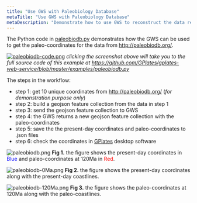 ```yaml
---
title: "Use GWS with Paleobiology Database"
metaTitle: "Use GWS with Paleobiology Database"
metaDescription: "Demonstrate how to use GWS to reconstruct the data retrieved from the Paleobiology Database."
---
```


The Python code in [paleobiodb.py](https://github.com/GPlates/gplates-web-service/blob/master/examples/paleobiodb.py) demonstrates how the GWS can be used to get the paleo-coordinates for the data from http://paleobiodb.org/.

[![paleobiodb-code.png](../images/paleobiodb-example-code.png)](https://github.com/GPlates/gplates-web-service/blob/master/examples/paleobiodb.py)
_clicking the screenshot above will take you to the full source code of this example at https://github.com/GPlates/gplates-web-service/blob/master/examples/paleobiodb.py_

The steps in the workflow:

- step 1: get 10 unique coordinates from http://paleobiodb.org/ (_for demonstration purpose only_)
- step 2: build a geojson feature collection from the data in step 1
- step 3: send the geojson feature collection to GWS 
- step 4: the GWS returns a new geojson feature collection with the paleo-coordinates
- step 5: save the the present-day coordinates and paleo-coordinates to .json files
- step 6: check the coordinates in [GPlates](https://www.gplates.org) desktop software

 
![paleobiodb.png](../images/paleobiodb.png)
**Fig 1.** the figure shows the present-day coordinates in <span style="color:blue">Blue</span> and paleo-coordinates at 120Ma in <span style="color:red">Red</span>.

![paleobiodb-0Ma.png](../images/paleobiodb-0Ma.png)
**Fig 2.** the figure shows the present-day coordinates along with the present-day coastlines.

![paleobiodb-120Ma.png](../images/paleobiodb-120Ma.png)
**Fig 3.** the figure shows the paleo-coordinates at 120Ma along with the paleo-coastlines.

